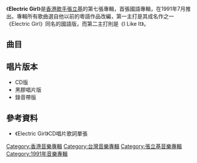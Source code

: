 {{Album infobox | <!-- See Wikipedia:WikiProject_Albums -->
| Name      = Electric Girl
| Type      = 專輯
| Artist    = [[張立基|張立基]]
| Cover     = 張立基 Electric Girl.jpg
| Released  = 1991年7月
| Recorded  = 1991年4月
| Genre     = [[國語流行音樂|國語流行音樂]]
| Length    = 43:18
| Label     = [[百代唱片_(香港)|百代唱片 (香港)]]製作<br>[[科藝百代|科藝百代]]發行
| Number    = 
| Producer  = [[劉天健|劉天健]]<br>[[郭逸帆|郭逸帆]]
| Last album = [[House_Party|House Party]]<br />（1991年2月14日）
| This album = '''Electric Girl'''<br />（1991年7月）
| Next album = [[Passion_(張立基粵語專輯)|Passion]]<br />（1991年9月）
}}
《'''Electric Girl'''》是[[香港|香港]][[歌手|歌手]][[張立基|張立基]]的第七張專輯，首張國語專輯，在1991年7月推出。專輯所有歌曲選自他以前的粵語作品改編，第一主打是其成名作之一《Electric Girl》同名的國語版，而第二主打則是《I Like It》。

==曲目==
{{Tracklist
| total_length = 43:18

| title1 = I Like It
| note1 = 
| longnote1 = 第二主打<br>粵語版為《I Like It（Radio Edit）》
| music1 = [https://en.wikipedia.org/wiki/Dino_(singer) Dino Esposito]
| lyrics1 = [[林創宴|Michael]]
| arranger1 = [[林鑛培|林鑛培]]
| producer1 = [[劉天健|劉天健]]
| length1 = 3:42

| title2 = 心跳
| note2 = 國
| longnote2 = 粵語版為《心跳》
| music2 = [[娃娃臉_(藝人)|Babyface]]<br>{{link-en|L.A. Reid|L.A. Reid}}<br>[https://www.discogs.com/artist/246604-Bo-Watson Bo Watson]<br>[https://www.discogs.com/artist/579169-Dwayne-Ladd Dwayne Ladd]
| lyrics2 = [[何啟弘|何啟弘]]
| arranger2 = [[唐奕聰|唐奕聰]]
| producer2 = [[郭逸帆|郭逸帆]]
| length2 = 5:02

| title3 = 放在我肩上的雙手
| note3 = 
| longnote3 = 粵語版為《留在你肩膊上的手》
| music3 = [[孫偉明|孫偉明]]
| lyrics3 = [[謝明訓|謝明訓]]
| arranger3 = 孫偉明
| producer3 = 郭逸帆
| length3 = 4:04

| title4 = 再一次
| note4 = 國
| longnote4 = 粵語版為《再一次》
| music4 = [[鈴木雄大|鈴木雄大]]
| lyrics4 = [[林愷|林愷]]
| arranger4 = 杜自持
| producer4 = 郭逸帆
| length4 = 4:22

| title5 = 其實妳很寂寞
| note5 = 
| longnote5 = 粵語版為《今夜你是否一人?!》
| music5 = [[Jeff_Pescetto|Jeff Pescetto]]<br>[[Nick_Kamen|Nick Kamen]]<br>[[Tony_Sciuto|Tony Sciuto]]
| lyrics5 = 何啟弘
| arranger5 = 唐奕聰
| producer5 = 郭逸帆
| length5 = 4:35

| title6 = Electric Girl
| note6 = 國
| longnote6 = 第一主打<br>粵語版為《Electric Girl》
| music6 = [[陣內大藏|陣內大藏]]
| lyrics6 = 何啟弘
| arranger6 = 林鑛培
| producer6 = 郭逸帆
| length6 = 4:35

| title7 = 情殤
| note7 = 國
| longnote7 = 粵語版為《情殤》
| music7 = 孫偉明
| lyrics7 = 謝明訓
| arranger7 = 孫偉明
| producer7 = 郭逸帆
| length7 = 3:26

| title8 = 心碎的冒險
| note8 = 
| longnote8 = 粵語版為《滲汗》
| music8 = [[筒美京平|筒美京平]]
| lyrics8 = [[王中言|王中言]]
| arranger8 = 唐奕聰
| producer8 = 郭逸帆
| length8 = 4:34

| title9 = 讓我再愛你一場
| note9 = 
| longnote9 = 粵語版為《風雨夜歸人》
| music9 = 孫偉明
| lyrics9 = [[Candy|Candy]]
| arranger9 = 孫偉明
| producer9 = 郭逸帆
| length9 = 3:58

| title10 = I Like It（Hip Hop Remix）
| note10 = 國
| longnote10 = 粵語版為《I Like It（Hip Hop Remix）》
| music10 = Dino Esposito
| lyrics10 = Michael
| arranger10 = 林鑛培
| producer10 = 劉天健
| length10 = 5:00

}}

==唱片版本==
*CD版
*黑膠唱片版
*錄音帶版

== 參考資料 ==
*《Electric Girl》CD唱片歌詞單張

[[Category:香港音樂專輯|Category:香港音樂專輯]]
[[Category:台灣音樂專輯|Category:台灣音樂專輯]]
[[Category:張立基音樂專輯|Category:張立基音樂專輯]]
[[Category:1991年音樂專輯|Category:1991年音樂專輯]]